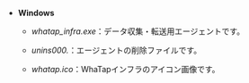 -   **Windows**

    -   _whatap_infra.exe_：データ収集・転送用エージェントです。

    -   _unins000._：エージェントの削除ファイルです。 

    -   _whatap.ico_：WhaTapインフラのアイコン画像です。  
